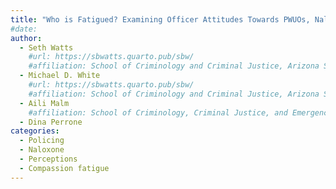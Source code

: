 ```yaml
---
title: "Who is Fatigued? Examining Officer Attitudes Towards PWUOs, Naloxone, and Their Role in Responding to Opioid Overdoses"
#date:
author:
  - Seth Watts
    #url: https://sbwatts.quarto.pub/sbw/
    #affiliation: School of Criminology and Criminal Justice, Arizona State University
  - Michael D. White
    #url: https://sbwatts.quarto.pub/sbw/
    #affiliation: School of Criminology and Criminal Justice, Arizona State University
  - Aili Malm
    #affiliation: School of Criminology, Criminal Justice, and Emergency Management, California State University at Long Beach
  - Dina Perrone
categories:
  - Policing
  - Naloxone
  - Perceptions
  - Compassion fatigue
---
```


```r

```

